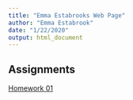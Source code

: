 ```yaml
---
title: "Emma Estabrooks Web Page"
author: "Emma Estabrook"
date: "1/22/2020"
output: html_document
---
```


## Assignments
[Homework 01](Homework1.html)